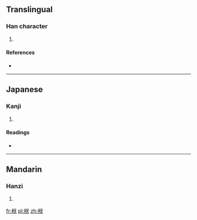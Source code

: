==Translingual==

===Han character===
{{Han char|rn=75|rad=木|as=06|sn=10|four=|canj=木人戈大 (DOIK)}}

# {{defn|Han|sort=木06}}

====References====
* {{Han ref|kx=0524.140|dkj=14752|dj=0913.020|hdz=21200.080|uh=683F|ud=26687}}

----

==Japanese==

===Kanji===
{{ja-kanji|grade=|rs=木06}}

# {{defn|lang=ja|sort=木06}}

====Readings====
* {{ja-readings|on=[[ふく]] (fuku), [[ぶく]] (buku)|kun=[[はり]] (hari), [[のせる]] (noseru)}}

----

==Mandarin==

===Hanzi===
{{cmn-hanzi|pin=[[fú]] ([[fu2]])|wg=fu<sup>2</sup>}}

# {{defn|lang=cmn|sort=木06}}

[[fr:栿]]
[[pl:栿]]
[[zh:栿]]
